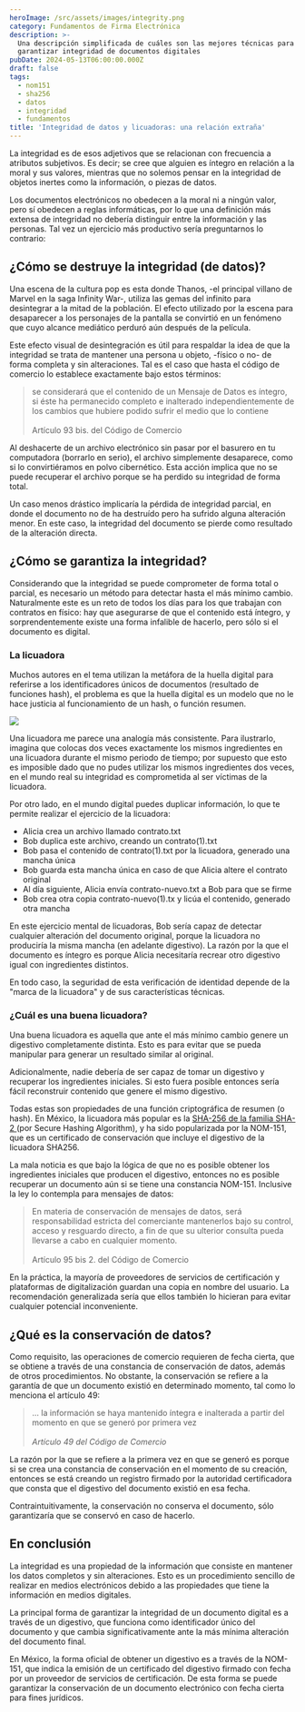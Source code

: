 ```yaml
---
heroImage: /src/assets/images/integrity.png
category: Fundamentos de Firma Electrónica
description: >-
  Una descripción simplificada de cuáles son las mejores técnicas para
  garantizar integridad de documentos digitales
pubDate: 2024-05-13T06:00:00.000Z
draft: false
tags:
  - nom151
  - sha256
  - datos
  - integridad
  - fundamentos
title: 'Integridad de datos y licuadoras: una relación extraña'
---
```


La integridad es de esos adjetivos que se relacionan con frecuencia a atributos subjetivos. Es decir; se cree que alguien es íntegro en relación a la moral y sus valores, mientras que no solemos pensar en la integridad de objetos inertes como la información, o piezas de datos.

Los documentos electrónicos no obedecen a la moral ni a ningún valor, pero sí obedecen a reglas informáticas, por lo que una definición más extensa de integridad no debería distinguir entre la información y las personas. Tal vez un ejercicio más productivo sería preguntarnos lo contrario:

## ¿Cómo se destruye la integridad (de datos)?

Una escena de la cultura pop es esta donde Thanos, -el principal villano de Marvel en la saga Infinity War-, utiliza las gemas del infinito para desintegrar a la mitad de la población. El efecto utilizado por la escena para desaparecer a los personajes de la pantalla se convirtió en un fenómeno que cuyo alcance mediático perduró aún después de la película.

Este efecto visual de desintegración es útil para respaldar la idea de que la integridad se trata de mantener una persona u objeto, -físico o no- de forma completa y sin alteraciones. Tal es el caso que hasta el código de comercio lo establece exactamente bajo estos términos:

> se considerará que el contenido de un Mensaje de Datos es íntegro, si éste ha permanecido completo e inalterado independientemente de los cambios que hubiere podido sufrir el medio que lo contiene\
> \
> Artículo 93 bis. del Código de Comercio

Al deshacerte de un archivo electrónico sin pasar por el basurero en tu computadora (borrarlo en serio), el archivo simplemente desaparece, como si lo convirtiéramos en polvo cibernético. Esta acción implica que no se puede recuperar el archivo porque se ha perdido su integridad de forma total.

Un caso menos drástico implicaría la pérdida de integridad parcial, en donde el documento no de ha destruído pero ha sufrido alguna alteración menor. En este caso, la integridad del documento se pierde como resultado de la alteración directa.

## ¿Cómo se garantiza la integridad?

Considerando que la integridad se puede comprometer de forma total o parcial, es necesario un método para detectar hasta el más mínimo cambio. Naturalmente este es un reto de todos los días para los que trabajan con contratos en físico: hay que asegurarse de que el contenido está íntegro, y sorprendentemente existe una forma infalible de hacerlo, pero sólo si el documento es digital.

### La licuadora

Muchos autores en el tema utilizan la metáfora de la huella digital para referirse a los identificadores únicos de documentos (resultado de funciones hash), el problema es que la huella digital es un modelo que no le hace justicia al funcionamiento de un hash, o función resumen.

![](/src/assets/images/ernestognw_two_blenders_with_blue_content._The_content_in_each__72410004-230c-42ec-8437-4e05f6856de4.png)

Una licuadora me parece una analogía más consistente. Para ilustrarlo, imagina que colocas dos veces exactamente los mismos ingredientes en una licuadora durante el mismo periodo de tiempo; por supuesto que esto es imposible dado que no pudes utilizar los mismos ingredientes dos veces, en el mundo real su integridad es comprometida al ser víctimas de la licuadora.

Por otro lado, en el mundo digital puedes duplicar información, lo que te permite realizar el ejercicio de la licuadora:

- Alicia crea un archivo llamado contrato.txt
- Bob duplica este archivo, creando un contrato(1).txt
- Bob pasa el contenido de contrato(1).txt por la licuadora, generado una mancha única
- Bob guarda esta mancha única en caso de que Alicia altere el contrato original
- Al día siguiente, Alicia envía contrato-nuevo.txt a Bob para que se firme
- Bob crea otra copia contrato-nuevo(1).tx y licúa el contenido, generado otra mancha

En este ejercicio mental de licuadoras, Bob sería capaz de detectar cualquier alteración del documento original, porque la licuadora no produciría la misma mancha (en adelante digestivo). La razón por la que el documento es íntegro es porque Alicia necesitaría recrear otro digestivo igual con ingredientes distintos.

En todo caso, la seguridad de esta verificación de identidad depende de la "marca de la licuadora" y de sus características técnicas.

### ¿Cuál es una buena licuadora?

Una buena licuadora es aquella que ante el más mínimo cambio genere un digestivo completamente distinta. Esto es para evitar que se pueda manipular para generar un resultado similar al original.

Adicionalmente, nadie debería de ser capaz de tomar un digestivo y recuperar los ingredientes iniciales. Si esto fuera posible entonces sería fácil reconstruir contenido que genere el mismo digestivo.

Todas estas son propiedades de una función criptográfica de resumen (o hash). En México, la licuadora más popular es la [SHA-256 de la familia SHA-2 ](https://es.wikipedia.org/wiki/SHA-2)(por Secure Hashing Algorithm), y ha sido popularizada por la NOM-151, que es un certificado de conservación que incluye el digestivo de la licuadora SHA256.

La mala noticia es que bajo la lógica de que no es posible obtener los ingredientes iniciales que producen el digestivo, entonces no es posible recuperar un documento aún si se tiene una constancia NOM-151. Inclusive la ley lo contempla para mensajes de datos:

> En materia de conservación de mensajes de datos, será responsabilidad estricta del comerciante mantenerlos bajo su control, acceso y resguardo directo, a fin de que su ulterior consulta pueda llevarse a cabo en cualquier momento.\
> \
> Artículo 95 bis 2. del Código de Comercio

En la práctica, la mayoría de proveedores de servicios de certificación y plataformas de digitalización guardan una copia en nombre del usuario. La recomendación generalizada sería que ellos también lo hicieran para evitar cualquier potencial inconveniente.

## ¿Qué es la conservación de datos?

Como requisito, las operaciones de comercio requieren de fecha cierta, que se obtiene a través de una constancia de conservación de datos, además de otros procedimientos. No obstante, la conservación se refiere a la garantía de que un documento existió en determinado momento, tal como lo menciona el artículo 49:

> ... la información se haya mantenido íntegra e inalterada a partir del momento en que se generó por primera vez\
> \
> _Artículo 49 del Código de Comercio_

La razón por la que se refiere a la primera vez en que se generó es porque si se crea una constancia de conservación en el momento de su creación, entonces se está creando un registro firmado por la autoridad certificadora que consta que el digestivo del documento existió en esa fecha.

Contraintuitivamente, la conservación no conserva el documento, sólo garantizaría que se conservó en caso de hacerlo.

## En conclusión

La integridad es una propiedad de la información que consiste en mantener los datos completos y sin alteraciones. Esto es un procedimiento sencillo de realizar en medios electrónicos debido a las propiedades que tiene la información en medios digitales.

La principal forma de garantizar la integridad de un documento digital es a través de un digestivo, que funciona como identificador único del documento y que cambia significativamente ante la más mínima alteración del documento final.

En México, la forma oficial de obtener un digestivo es a través de la NOM-151, que indica la emisión de un certificado del digestivo firmado con fecha por un proveedor de servicios de certificación. De esta forma se puede garantizar la conservación de un documento electrónico con fecha cierta para fines jurídicos.
